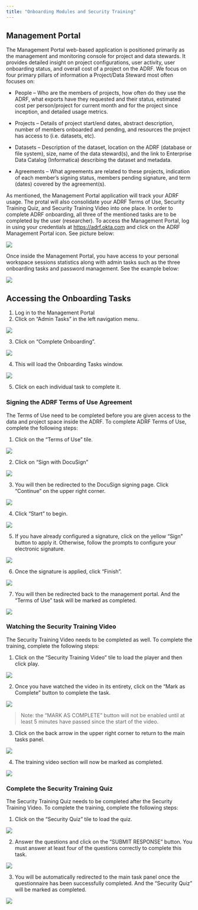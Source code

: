 ```yaml
---
title: "Onboarding Modules and Security Training"
---
```


## **Management Portal**

The Management Portal web-based application is positioned primarily as the management and monitoring console for project and data stewards. It provides detailed insight on project configurations, user activity, user onboarding status, and overall cost of a project on the ADRF. We focus on four primary pillars of information a Project/Data Steward most often focuses on:

-   People -- Who are the members of projects, how often do they use the ADRF, what exports have they requested and their status, estimated cost per person/project for current month and for the project since inception, and detailed usage metrics.

-   Projects -- Details of project start/end dates, abstract description, number of members onboarded and pending, and resources the project has access to (i.e. datasets, etc).

-   Datasets -- Description of the dataset, location on the ADRF (database or file system), size, name of the data steward(s), and the link to Enterprise Data Catalog (Informatica) describing the dataset and metadata.

-   Agreements -- What agreements are related to these projects, indication of each member's signing status, members pending signature, and term (dates) covered by the agreement(s).

As mentioned, the Management Portal application will track your ADRF usage. The protal will also consolidate your ADRF Terms of Use, Security Training Quiz, and Security Training Video into one place. In order to complete ADRF onboarding, all three of the mentioned tasks are to be completed by the user (researcher). To access the Management Portal, log in using your credentials at [https://adrf.okta.com](https://adrf.okta.com/ "https://adrf.okta.com") and click on the ADRF Management Portal icon. See picture below:

![](images/mp_icon.png){fig-alt="Data stewardship app within workspace" fig-align="center"}

Once inside the Management Portal, you have access to your personal workspace sessions statistics along with admin tasks such as the three onboarding tasks and password management. See the example below:

![](images/mp_home.png){fig-alt="Personal session statistics"}

## Accessing the Onboarding Tasks

1.  Log in to the Management Portal
2.  Click on "Admin Tasks" in the left navigation menu.

![](images/admin_tasks.png){fig-alt="ADRF Management Portal"}

3.  Click on "Complete Onboarding".

![](images/complete_ob.png){fig-alt="Complete Onboarding"}

4.  This will load the Onboarding Tasks window.

![](images/ob_tasks_window.png){fig-alt="Onboarding Tasks Window"}

5.  Click on each individual task to complete it.

### **Signing the ADRF Terms of Use Agreement**

The Terms of Use need to be completed before you are given access to the data and project space inside the ADRF. To complete ADRF Terms of Use, complete the following steps:

1.  Click on the "Terms of Use" tile.

![](images/terms_of_use_tile.png){fig-alt="Terms of Use Tile"}

2.  Click on "Sign with DocuSign"

![](images/sign_docuSign.png){fig-alt="Sign with DocuSign"}

3.  You will then be redirected to the DocuSign signing page. Click "Continue" on the upper right corner.

![](images/docusign_continue.png){fig-alt="Continue with DocuSign"}

4.  Click "Start" to begin.

![](images/start.png){fig-alt="DocuSign Start"}

5.  If you have already configured a signature, click on the yellow "Sign" button to apply it. Otherwise, follow the prompts to configure your electronic signature.

![](images/sign.png){fig-alt="DocuSign Sign"}

6.  Once the signature is applied, click "Finish".

![](images/finish.png){fig-alt="DocuSign Finish"}

7.  You will then be redirected back to the management portal. And the "Terms of Use" task will be marked as completed.

![](images/tou_completed.png){fig-alt="Terms of Use Completed"}

### **Watching the Security Training Video**

The Security Training Video needs to be completed as well. To complete the training, complete the following steps:

1.  Click on the "Security Training Video" tile to load the player and then click play.

![](images/security_training_video.png){fig-alt="Security Training Video Tile"}

2.  Once you have watched the video in its entirety, click on the "Mark as Complete" button to complete the task.

![](images/stv_complete.png){fig-alt="Security Training Video Complete"}

> Note: the "MARK AS COMPLETE" button will not be enabled until at least 5 minutes have passed since the start of the video.

3.  Click on the back arrow in the upper right corner to return to the main tasks panel.

![](images/back_arrow.png){fig-alt="Security Training Video Back Arrow"}

4.  The training video section will now be marked as completed.

![](images/st_complete.png){fig-alt="Security Training Video Completed"}

### **Complete the Security Training Quiz**

The Security Training Quiz needs to be completed after the Security Training Video. To complete the training, complete the following steps:

1.  Click on the “Security Quiz” tile to load the quiz.

![](images/st_quiz_tile.png){fig-alt="Security Training Quiz Tile"}

2.  Answer the questions and click on the "SUBMIT RESPONSE" button. You must answer at least four of the questions correctly to complete this task.

![](images/submit_response.png){fig-alt="Security Training Quiz Submit Response"}

3.  You will be automatically redirected to the main task panel once the questionnaire has been successfully completed. And the "Security Quiz" will be marked as completed.

![](images/security_quiz_complete.png){fig-alt="Security Training Quiz Complete"}
